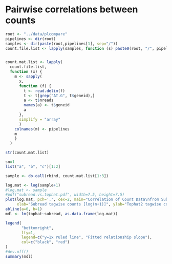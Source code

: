 Pairwise correlations between counts
====================================



```r
root <- "../data/plcompare"
pipelines <- dir(root)
samples <- dir(paste(root,pipelines[1], sep="/"))
count.file.list <- lapply(samples, function (s) paste0(root, "/", pipelines, "/", s, "/", s, ".counts"))


count.mat.list <- lapply(
  count.file.list,
  function (x) {
    m <- sapply(
      x,
      function (f) {
        t <- read.delim(f)
        t <- t[grep("AT.G", t$geneid),]
        a <- t$nreads
        names(a) <- t$geneid
        a
      },
      simplify = "array"
      )
    colnames(m) <- pipelines
    m
    }
  )

str(count.mat.list)

sn=1
list("a", "b", "c")[1:2]

sample <- do.call(rbind, count.mat.list[1:3])

log.mat <- log(sample+1)
#log.mat <- sample
#pdf("subread.vs.tophat.pdf", width=7.5, height=7.5)
plot(log.mat, pch='.', cex=2, main="Correlation of Count Data\nfrom Subread and Tophat2 Aligners",
     xlab="Subread tagwise counts [log(n+1)]", ylab="Tophat2 tagwise counts [log(n+1)]")
abline(a=0, b=1)
mdl <- lm(tophat~subread, as.data.frame(log.mat))

legend(
       "bottomright",
       lty=1,
       legend=c("y=1x ruled line", "Fitted relationship slope"),
       col=c("black", "red")
)
#dev.off()
summary(mdl)

```